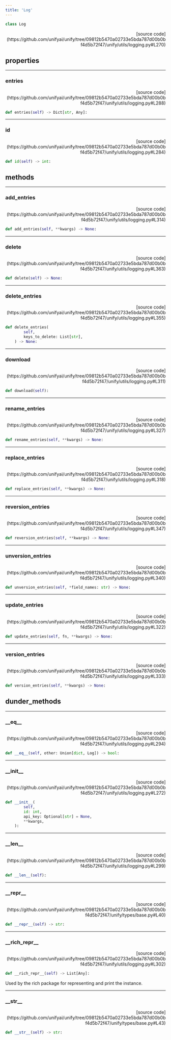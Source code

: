 ```yaml
---
title: 'Log'
---
```


```python
class Log
```

<p align="right">[source code](https://github.com/unifyai/unify/tree/09812b5470a02733e5bda787d00b0bf4d5b72f47/unify/utils/logging.py#L270)</p>



## properties

---

### entries

<p align="right">[source code](https://github.com/unifyai/unify/tree/09812b5470a02733e5bda787d00b0bf4d5b72f47/unify/utils/logging.py#L288)</p>

```python
def entries(self) -> Dict[str, Any]:
```



---

### id

<p align="right">[source code](https://github.com/unifyai/unify/tree/09812b5470a02733e5bda787d00b0bf4d5b72f47/unify/utils/logging.py#L284)</p>

```python
def id(self) -> int:
```



## methods

---

### add\_entries

<p align="right">[source code](https://github.com/unifyai/unify/tree/09812b5470a02733e5bda787d00b0bf4d5b72f47/unify/utils/logging.py#L314)</p>

```python
def add_entries(self, **kwargs) -> None:
```



---

### delete

<p align="right">[source code](https://github.com/unifyai/unify/tree/09812b5470a02733e5bda787d00b0bf4d5b72f47/unify/utils/logging.py#L363)</p>

```python
def delete(self) -> None:
```



---

### delete\_entries

<p align="right">[source code](https://github.com/unifyai/unify/tree/09812b5470a02733e5bda787d00b0bf4d5b72f47/unify/utils/logging.py#L355)</p>

```python
def delete_entries(
        self,
        keys_to_delete: List[str],
    ) -> None:
```



---

### download

<p align="right">[source code](https://github.com/unifyai/unify/tree/09812b5470a02733e5bda787d00b0bf4d5b72f47/unify/utils/logging.py#L311)</p>

```python
def download(self):
```



---

### rename\_entries

<p align="right">[source code](https://github.com/unifyai/unify/tree/09812b5470a02733e5bda787d00b0bf4d5b72f47/unify/utils/logging.py#L327)</p>

```python
def rename_entries(self, **kwargs) -> None:
```



---

### replace\_entries

<p align="right">[source code](https://github.com/unifyai/unify/tree/09812b5470a02733e5bda787d00b0bf4d5b72f47/unify/utils/logging.py#L318)</p>

```python
def replace_entries(self, **kwargs) -> None:
```



---

### reversion\_entries

<p align="right">[source code](https://github.com/unifyai/unify/tree/09812b5470a02733e5bda787d00b0bf4d5b72f47/unify/utils/logging.py#L347)</p>

```python
def reversion_entries(self, **kwargs) -> None:
```



---

### unversion\_entries

<p align="right">[source code](https://github.com/unifyai/unify/tree/09812b5470a02733e5bda787d00b0bf4d5b72f47/unify/utils/logging.py#L340)</p>

```python
def unversion_entries(self, *field_names: str) -> None:
```



---

### update\_entries

<p align="right">[source code](https://github.com/unifyai/unify/tree/09812b5470a02733e5bda787d00b0bf4d5b72f47/unify/utils/logging.py#L322)</p>

```python
def update_entries(self, fn, **kwargs) -> None:
```



---

### version\_entries

<p align="right">[source code](https://github.com/unifyai/unify/tree/09812b5470a02733e5bda787d00b0bf4d5b72f47/unify/utils/logging.py#L333)</p>

```python
def version_entries(self, **kwargs) -> None:
```



## dunder_methods

---

### \_\_eq\_\_

<p align="right">[source code](https://github.com/unifyai/unify/tree/09812b5470a02733e5bda787d00b0bf4d5b72f47/unify/utils/logging.py#L294)</p>

```python
def __eq__(self, other: Union[dict, Log]) -> bool:
```



---

### \_\_init\_\_

<p align="right">[source code](https://github.com/unifyai/unify/tree/09812b5470a02733e5bda787d00b0bf4d5b72f47/unify/utils/logging.py#L272)</p>

```python
def __init__(
        self,
        id: int,
        api_key: Optional[str] = None,
        **kwargs,
    ):
```



---

### \_\_len\_\_

<p align="right">[source code](https://github.com/unifyai/unify/tree/09812b5470a02733e5bda787d00b0bf4d5b72f47/unify/utils/logging.py#L299)</p>

```python
def __len__(self):
```



---

### \_\_repr\_\_

<p align="right">[source code](https://github.com/unifyai/unify/tree/09812b5470a02733e5bda787d00b0bf4d5b72f47/unify/types/base.py#L40)</p>

```python
def __repr__(self) -> str:
```



---

### \_\_rich\_repr\_\_

<p align="right">[source code](https://github.com/unifyai/unify/tree/09812b5470a02733e5bda787d00b0bf4d5b72f47/unify/utils/logging.py#L302)</p>

```python
def __rich_repr__(self) -> List[Any]:
```

Used by the rich package for representing and print the instance.

---

### \_\_str\_\_

<p align="right">[source code](https://github.com/unifyai/unify/tree/09812b5470a02733e5bda787d00b0bf4d5b72f47/unify/types/base.py#L43)</p>

```python
def __str__(self) -> str:
```

